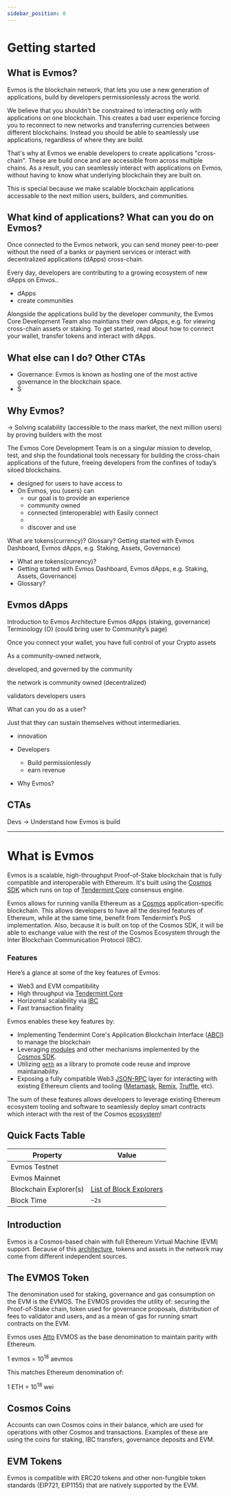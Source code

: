 ```yaml
---
sidebar_position: 0
---
```


# Getting started

## What is Evmos?

Evmos is the blockchain network, that lets you use a new generation of applications, build by developers permissionlessly across the world.

We believe that you shouldn't be constrained to interacting only with applications on one blockchain. This creates a bad user experience forcing you to reconnect to new networks and transferring currencies between different blockchains. Instead you should be able to seamlessly use applications, regardless of where they are build.

That's why at Evmos we enable developers to create applications "cross-chain". These are build once and are accessible from across multiple chains. As a result, you can seamlessly interact with applications on Evmos, without having to know what underlying blockchain they are built on.

This is special because we make scalable blockchain applications accessable to the next million users, builders, and communities.

## What kind of applications? What can you do on Evmos?

Once connected to the Evmos network, you can send money peer-to-peer without the need of a banks or payment services or interact with decentralized applications (dApps) cross-chain.

Every day, developers are contributing to a growing ecosystem of new dApps on Emvos..
* dApps
* create communities

Alongside the applications build by the developer community, the Evmos Core Development Team also maintians their own dApps, e.g. for viewing cross-chain assets or staking. To get started, read about how to connect your wallet, transfer tokens and interact with dApps.


## What else can I do? Other CTAs

* Governance: Evmos is known as hosting one of the most active governance in the blockchain space.
* S



## Why Evmos?
-> Solving scalability (accessible to the mass market, the next million users) by proving builders with the most

The Evmos Core Development Team is on a singular mission to develop, test, and ship the foundational tools necessary for building the cross-chain applications of the future, freeing developers from the confines of today’s siloed blockchains.







* designed for users to have access to
* On Evmos, you (users) can
  * our goal is to provide an experience
  * community owned
  * connected (interoperable) with Easily connect
  *
  * discover and use




What are tokens(currency)? Glossary? Getting started with Evmos Dashboard, Evmos dApps, e.g. Staking, Assets, Governance)

* What are tokens(currency)?
* Getting started with Evmos Dashboard, Evmos dApps, e.g. Staking, Assets, Governance)
* Glossary?


## Evmos dApps

Introduction to Evmos
Architecture
Evmos dApps (staking, governance)
Terminology (O) (could bring user to Community’s page)







Once you connect your wallet, you have full control of your Crypto assets

As a community-owned network,

developed, and governed by the community





the network is community owned (decentralized)


validators
developers
users

What can you do as a user?



Just that they can sustain themselves without intermediaries.


* innovation

* Developers
  * Build permissionlessly
  * earn revenue

* Why Evmos?




## CTAs

Devs -> Understand how Evmos is build



----------------------------

# What is Evmos

Evmos is a scalable, high-throughput Proof-of-Stake blockchain that is fully compatible and
interoperable with Ethereum. It's built using the [Cosmos SDK](https://github.com/cosmos/cosmos-sdk/) which runs on top of [Tendermint Core](https://github.com/tendermint/tendermint) consensus engine.

Evmos allows for running vanilla Ethereum as a [Cosmos](https://cosmos.network/)
application-specific blockchain. This allows developers to have all the desired features of
Ethereum, while at the same time, benefit from Tendermint’s PoS implementation. Also, because it is
built on top of the Cosmos SDK, it will be able to exchange value with the rest of the Cosmos
Ecosystem through the Inter Blockchain Communication Protocol (IBC).

### Features

Here’s a glance at some of the key features of Evmos:

* Web3 and EVM compatibility
* High throughput via [Tendermint Core](https://github.com/tendermint/tendermint)
* Horizontal scalability via [IBC](https://cosmos.network/ibc)
* Fast transaction finality

Evmos enables these key features by:

* Implementing Tendermint Core's Application Blockchain Interface ([ABCI](https://docs.tendermint.com/master/spec/abci/)) to manage the blockchain
* Leveraging [modules](https://docs.cosmos.network/main/building-modules/intro.html) and other mechanisms implemented by the [Cosmos SDK](https://docs.cosmos.network/).
* Utilizing [`geth`](https://github.com/ethereum/go-ethereum) as a library to promote code reuse and improve maintainability.
* Exposing a fully compatible Web3 [JSON-RPC](../../develop/build-a-dApp/clients/ethereum-JSON-RPC/JSON-RPC) layer for interacting with existing Ethereum clients and tooling ([Metamask](../connect-your-wallet/metamask), [Remix](academy.evmos.org), [Truffle](academy.evmos.org), etc).

The sum of these features allows developers to leverage existing Ethereum ecosystem tooling and
software to seamlessly deploy smart contracts which interact with the rest of the Cosmos
[ecosystem](https://cosmos.network/ecosystem)!



## Quick Facts Table

| Property               | Value                                                      |
| ---------------------- | ---------------------------------------------------------- |
| Evmos Testnet          | <ProjectValue keyword="testnet_chain_id" />                |
| Evmos Mainnet          | <ProjectValue keyword="chain_id" />                        |
| Blockchain Explorer(s) | [List of Block Explorers](/develop/build-a-dApp/dev-tools/block-explorers) |
| Block Time             | `~2s`                                                      |

## Introduction

Evmos is a Cosmos-based chain with full Ethereum Virtual Machine (EVM) support. Because of this [architecture](./../protocol), tokens and assets in the network may come from different independent sources.

## The EVMOS Token

The denomination used for staking, governance and gas consumption on the EVM is the EVMOS. The EVMOS provides the utility of: securing the Proof-of-Stake chain, token used for governance proposals, distribution of fees to validator and users, and as a mean of gas for running smart contracts on the EVM.

Evmos uses [Atto](https://en.wikipedia.org/wiki/Atto-) EVMOS as the base denomination to maintain parity with Ethereum.

1 evmos = 10<sup>18</sup> aevmos

This matches Ethereum denomination of:

1 ETH = 10<sup>18</sup> wei

## Cosmos Coins

Accounts can own Cosmos coins in their balance, which are used for operations with other Cosmos and transactions. Examples of these are using the coins for staking, IBC transfers, governance deposits and EVM.

## EVM Tokens

Evmos is compatible with ERC20 tokens and other non-fungible token standards (EIP721, EIP1155)
that are natively supported by the EVM.